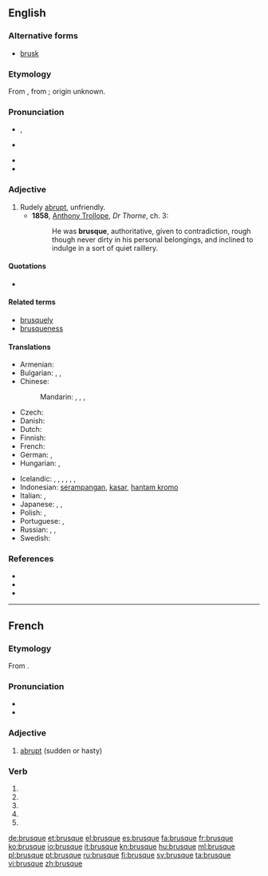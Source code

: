 ==English==

===Alternative forms===
* [[brusk]]

===Etymology===
From {{etyl|fr|en}} {{term|lang=fr|brusque}}, from {{etyl|it|en}} {{term|lang=it|brusco||rude, sharp, sour}}; origin unknown.

===Pronunciation===
* {{a|UK}} {{IPA|/bɹuːsk/}}, {{X-SAMPA|/br\u:sk/}}
* {{a|US}} {{IPA|/bɹʌsk/}}
* {{audio|en-us-brusque.ogg|Audio (US)}}
* {{rhymes|ʌsk}}

===Adjective===
{{en-adj|brusqu|er|more}}

# Rudely [[abrupt]], unfriendly.
#* '''1858''', [[w:Anthony_Trollope|Anthony Trollope]], ''Dr Thorne'', ch. 3:
#*: He was '''brusque''', authoritative, given to contradiction, rough though never dirty in his personal belongings, and inclined to indulge in a sort of quiet raillery.

====Quotations====
* {{seemoreCites}}

====Related terms====
* [[brusquely]]
* [[brusqueness]]

====Translations====
{{trans-top|rudely abrupt, unfriendly}}
* Armenian: {{t-|hy|բռի|tr=bṙi}}
* Bulgarian: {{t+|bg|груб|tr=grub}},  {{t+|bg|рязък|tr=rjázǎk}},  {{t+|bg|безцеремонен|tr=besceremónen}}
* Chinese:
*: Mandarin: {{t|cmn|唐突|tr=tángtū|sc=Hani}}, {{t|cmn|粗暴|tr=cūbào|sc=Hani}}, {{t|cmn|無禮|sc=Hani}}, {{t|cmn|无礼|tr=wúlǐ|sc=Hani}}
* Czech: {{t-|cs|bryskní}}
* Danish: {{t-|da|brysk}}
* Dutch: {{t+|nl|bruusk}}
* Finnish: {{t-|fi|töykeä}}
* French: {{t+|fr|brusque}}
* German: {{t-|de|brüskierend}}, {{t+|de|brüsk}}
* Hungarian: {{t+|hu|nyers}}, {{t+|hu|durva}}
{{trans-mid}}
* Icelandic: {{t-|is|þurr á manninn}},  {{t-|is|þurr á manninn|m}},  {{t-|is|stuttur í spuna|m}},  {{t+|is|stuttaralegur|m}},  {{t+|is|hranalegur|m}},  {{t-|is|byrstur|m}}, {{t+|is|ruddalegur|m}}
* Indonesian: [[serampangan]], [[kasar]], [[hantam kromo]]
* Italian: {{t-|it|brusco|m}}, {{t+|it|brusca|f}}
* Japanese: {{t-|ja|素っ気ない|tr=そっけない, sokkenai|sc=Jpan}}, {{t-|ja|ぶっきら棒|tr=ぶっきらぼうな, bukkirabō na|alt=ぶっきら棒な|sc=Jpan}}, {{t+|ja|無礼|tr=ぶれいな, burei na|alt=無礼な|sc=Jpan}}
* Polish: {{t-|pl|opryskliwy|m}}, {{t+|pl|szorstki|m}}
* Portuguese: {{t+|pt|brusco|m}},  {{t+|pt|brusca|f}}
* Russian: {{t+|ru|грубый|tr=grúbyj}}, {{t+|ru|резкий|tr=rézkij}}, {{t+|ru|бесцеремонный|tr=besceremónnyj}}
* Swedish: {{t+|sv|brysk}}
{{trans-bottom}}

===References===
* {{R:Webster 1913}}
* {{R:Century 1911}}
* {{R:OneLook}}

----

==French==
{{wikipedia|lang=fr}}

===Etymology===
From {{etyl|it|fr}} {{term|brusco|lang=it}}.

===Pronunciation===
* {{IPA|/bʁysk/|lang=fr}}
* {{audio|Fr-brusque.ogg|brusque}}

===Adjective===
{{fr-adj-mf}}

# [[abrupt]] (sudden or hasty)

===Verb===
{{fr-verb form}}

# {{conjugation of|brusquer||1|s|pres|ind|lang=fr}}
# {{conjugation of|brusquer||3|s|pres|ind|lang=fr}}
# {{conjugation of|brusquer||1|s|pres|sub|lang=fr}}
# {{conjugation of|brusquer||3|s|pres|sub|lang=fr}}
# {{conjugation of|brusquer||2|s|imp|lang=fr}}

[[de:brusque]]
[[et:brusque]]
[[el:brusque]]
[[es:brusque]]
[[fa:brusque]]
[[fr:brusque]]
[[ko:brusque]]
[[io:brusque]]
[[it:brusque]]
[[kn:brusque]]
[[hu:brusque]]
[[ml:brusque]]
[[pl:brusque]]
[[pt:brusque]]
[[ru:brusque]]
[[fi:brusque]]
[[sv:brusque]]
[[ta:brusque]]
[[vi:brusque]]
[[zh:brusque]]